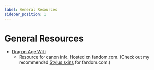 ```yaml
---
label: General Resources
sidebar_position: 1
---
```


# General Resources

- [Dragon Age Wiki](https://dragonage.fandom.com/wiki/Dragon_Age_Wiki)
  - Resource for canon info. Hosted on fandom.com. (Check out my recommended
    [Stylus skins](/docs/Vault/opensource/stylus/) for fandom.com.)
